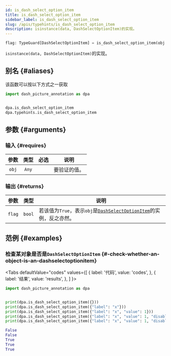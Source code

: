 ```yaml
---
id: is_dash_select_option_item
title: is_dash_select_option_item
sidebar_label: is_dash_select_option_item
slug: /apis/typehints/is_dash_select_option_item
description: isinstance(data, DashSelectOptionItem)的实现。
---
```





<APITopBar type="func" source="typehints.is_dash_select_option_item" />

```python
flag: TypeGuard[DashSelectOptionItem] = is_dash_select_option_item(obj: Any)
```

`isinstance(data, DashSelectOptionItem)`的实现。

## 别名 {#aliases}

该函数可以按以下方式之一获取

```python
import dash_picture_annotation as dpa


dpa.is_dash_select_option_item
dpa.typehints.is_dash_select_option_item
```

## 参数 {#arguments}

### 输入 {#requires}

| 参数  | 类型  |               必选                | <center>说明</center> |
| :---: | :---: | :-------------------------------: | --------------------- |
| `obj` | `Any` | <InlineIcon icon={vsiCheckIcon}/> | 要验证的值。          |

### 输出 {#returns}

|  参数  |  类型  | <center>说明</center>                                                                             |
| :----: | :----: | :------------------------------------------------------------------------------------------------ |
| `flag` | `bool` | 若该值为`True`，表示`obj`是[`DashSelectOptionItem`](./DashSelectOptionItem.mdx)的实例，反之亦然。 |

## 范例 {#examples}

### <IconObjType type="term"/> 检查某对象是否是`DashSelectOptionItem` {#-check-whether-an-object-is-an-dashselectoptionitem}

<Tabs
  defaultValue="codes"
  values={[
    { label: '代码', value: 'codes', },
    { label: '结果', value: 'results', },
  ]
}>

<TabItem value="codes">

```python title="check_is_dash_select_option_item.py" showLineNumbers
import dash_picture_annotation as dpa


print(dpa.is_dash_select_option_item({}))
print(dpa.is_dash_select_option_item({"label": "x"}))
print(dpa.is_dash_select_option_item({"label": "x", "value": 1}))
print(dpa.is_dash_select_option_item({"label": "x", "value": 1, "disabled": True}))
print(dpa.is_dash_select_option_item({"label": "x", "value": 1, "disabled": True, "more": "..."}))
```

</TabItem>

<TabItem value="results">

```python
False
False
True
True
True
```

</TabItem>

</Tabs>
